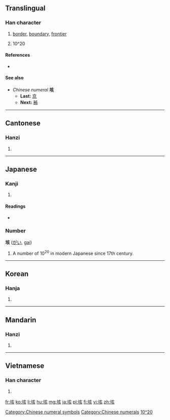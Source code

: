 {{also|陔}}
==Translingual==

===Han character===
{{Han char|rn=32|rad=土|as=06|sn=9|four=4018<sub>2</sub>|canj=土卜女人 (GYVO)|ids=⿰[[土]][[亥]]}}

# [[border]], [[boundary]], [[frontier]]
# {{context|mathematics|lang=mul}} 10^20

====References====
* {{Han ref|kx=0227.400|dkj=05040|dj=0463.260|hdz=10441.130|uh=5793|ud=22419|bh=ABB2|bd=43954}}

====See also====
* ''Chinese numeral'' '''垓 '''
** '''Last:''' [[京]]
** '''Next:''' [[秭]]

[[Category:Chinese numeral symbols]]
[[Category:Chinese numerals]]

----

==Cantonese==

===Hanzi===
{{yue-hanzi|jyut=[[goi1]]|y=goi1}}

# {{defn|lang=yue|sort=土06}}

----

==Japanese==

===Kanji===
{{ja-kanji|grade=|rs=土06}}

# {{defn|lang=ja|sort=土06}}

====Readings====
* {{ja-readings|on=[[がい]] (''gai''), [[かい]] (''kai'')|kun=[[はて]] (''hate'')}}

===Number===
'''垓''' ([[がい]], [[gai]])

# A number of 10<sup>20</sup> in modern Japanese since 17th century.

[[Category:Japanese numeral symbols|10^20]]

----

==Korean==

===Hanja===
{{ko-hanja|hangeul=해|rv=hae|mr=hae}}

# {{defn|lang=ko|sort=土06}}

----

==Mandarin==

===Hanzi===
{{cmn-hanzi|pin=[[gāi]] ([[gai1]]), [[hòu]] ([[hou4]])|wg=kai<sup>1</sup>, hou<sup>4</sup>}}

# {{defn|lang=cmn|sort=土06}}

----

==Vietnamese==

===Han character===
{{vi-hantu|[[cai]], [[gay]], [[gây]]|rs=土06}}

# {{defn|lang=vi|sort=土06}}

[[fr:垓]]
[[ko:垓]]
[[li:垓]]
[[hu:垓]]
[[mg:垓]]
[[ja:垓]]
[[pl:垓]]
[[fi:垓]]
[[vi:垓]]
[[zh:垓]]
